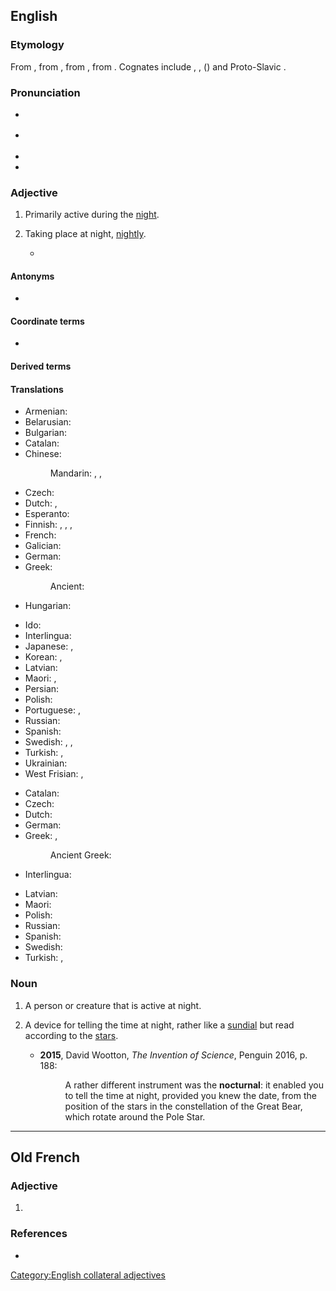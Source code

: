 ==English==

===Etymology===
From {{bor|en|frm|nocturnal}}, from {{der|en|la|nocturnus||nocturnal, nightly}}, from {{der|en|la|nox||night}}, from {{inh|en|ine-pro|*nókʷts||night}}. Cognates include {{cog|grc|νύξ}}, {{cog|sa|नक्ति|tr=nákti}}, {{cog|ang|niht}} ({{cog|en|night}}) and Proto-Slavic {{m|sla-pro|*noťь}}.

===Pronunciation===
* {{a|UK}} {{IPA|/nɒkˈtɜː(ɹ)nəl/|lang=en}}
* {{a|US}} {{IPA|/nɑkˈtɚnəl/|lang=en}}
* {{audio|en-us-nocturnal.ogg|Audio (US)|lang=en}}
* {{rhymes|ɜː(ɹ)nəl|lang=en}}

===Adjective===
{{en-adj}}

# {{lb|en|of a person, creature, group, or species}} Primarily active during the [[night]].
#: {{ux|en|'''nocturnal''' birds}}
# {{lb|en|of an occurrence}} Taking place at night, [[nightly]].
#* {{quote-journal|lang=en|date=2013-01-01
|author=Paul Bartel, Ashli Moore
|title=Avian Migration: The Ultimate Red-Eye Flight
|volume=101|issue=1|page=47&ndash;48
|magazine=[[w:American Scientist|American Scientist]]
|url=http://www.americanscientist.org/issues/issues/feature/2013/1/avian-migration-the-ultimate-red-eye-flight
|passage=Many of these classic methods are still used, with some modern improvements. For example, with the aid of special microphones and automated sound detection software, ornithologists recently reported [&hellip;] that pine siskins {{qualifier|Spinus pinus}} undergo an irregular, nomadic type of '''nocturnal''' migration.}}
#: {{ux|en|a suspicious '''nocturnal''' outing}}

====Antonyms====
* {{l|en|diurnal}}

====Coordinate terms====
* {{l|en|crepuscular}}

====Derived terms====
{{der3|en|nocturnal arc|nocturnal arch|nocturnal delirium|nocturnal emission|nocturnal penile tumescence|nocturnal pollution|nocturnalist|nocturnality|nocturnally|nonnocturnal}}

====Translations====
{{trans-top|primarily active during the night}}
* Armenian: {{t+|hy|գիշերային}}
* Belarusian: {{t|be|начны́|sc=Cyrl}}
* Bulgarian: {{t+|bg|но́щен|sc=Cyrl}}
* Catalan: {{t+|ca|nocturn}}
* Chinese:
*: Mandarin: {{t+|cmn|夜|tr=yè de|alt=夜的|sc=Hani}}, {{t+|cmn|晝伏夜出|sc=Hani}}, {{t+|cmn|昼伏夜出|tr=zhòufúyèchū|sc=Hani}}
* Czech: {{t+|cs|noční}}
* Dutch: {{t+|nl|nachtelijk}}, {{t|nl|[[nacht]]-}}
* Esperanto: {{t|eo|nokta}}
* Finnish: {{t|fi|[[yö]]-}} {{qualifier|former part of compound}}, {{t+|fi|yöllinen}}, {{t+|fi|öinen}}, {{t|fi|nokturnaalinen}} {{qualifier|scientific}}
* French: {{t+|fr|nocturne}}
* Galician: {{t|gl|nocturno|m}}
* German: {{t+|de|nachtaktiv}}
* Greek: {{t+|el|νυκτόβιος}}
*: Ancient: {{t|grc|νυκτερινός}}
* Hungarian: {{t+|hu|éjjeli}}
{{trans-mid}}
* Ido: {{t+|io|noktala}}
* Interlingua: {{t|ia|nocturne}}
* Japanese: {{t|ja|夜行|tr=やこう, yakō, やぎょう, yagyō|sc=Jpan}}, {{t|ja|夜行性|tr=やこうせい, yakōsei|sc=Jpan}}
* Korean: {{t+|ko|야행}}, {{t+|ko|야행성}}
* Latvian: {{t|lv|naksnīgs}}
* Maori: {{t|mi|ohopō}}, {{t|mi|moeao}}
* Persian: {{t+|fa|شبانه|tr=šabâne|sc=fa-Arab}}
* Polish: {{t+|pl|nocny}}
* Portuguese: {{t+|pt|nocturno}}, {{t+|pt|noturno|m}}
* Russian: {{t+|ru|ночно́й}}
* Spanish: {{t+|es|nocturno}}
* Swedish: {{t|sv|[[natt]]-}}, {{t|sv|nattaktiv}}, {{t|sv|[[aktiv]] om [[natten]]}}
* Turkish: {{t|tr|gececil}}, {{t+|tr|noktürnal|alt=noktürnâl}}
* Ukrainian: {{t|uk|нічни́й|sc=Cyrl}}
* West Frisian: {{t|fy|nachtlik}}, {{t|fy|[[nacht]]-}}
{{trans-bottom}}

{{trans-top|taking place at night}}
* Catalan: {{t+|ca|nocturn}}
* Czech: {{t+|cs|noční}}
* Dutch: {{t+|nl|nachtelijk}}
* German: {{t+|de|nächtlich}}
* Greek: {{t+|el|νυχτερινός}}, {{t+|el|νυχτιάτικος}}
*: Ancient Greek: {{t|grc|νυκτερινός}}
* Interlingua: {{t|ia|nocturne}}
{{trans-mid}}
* Latvian: {{t|lv|naksnīgs}}
* Maori: {{t|mi|tūāpō}}
* Polish: {{t+|pl|nocny}}
* Russian: {{t+|ru|ночно́й}}
* Spanish: {{t+|es|nocturno}}
* Swedish: {{t+|sv|nattlig}}
* Turkish: {{t|tr|geceleyin olan}}, {{t|tr|geceye ait}}
{{trans-bottom}}

===Noun===
{{en-noun}}

# A person or creature that is active at night.
# {{lb|en|now|historical}} A device for telling the time at night, rather like a [[sundial]] but read according to the [[star]]s.
#*'''2015''', David Wootton, ''The Invention of Science'', Penguin 2016, p. 188:
#*:A rather different instrument was the '''nocturnal''': it enabled you to tell the time at night, provided you knew the date, from the position of the stars in the constellation of the Great Bear, which rotate around the Pole Star.

{{topics|en|Night}}

[[Category:English collateral adjectives]]

----

==Old French==

===Adjective===
{{fro-adj}}

# {{l|en|nocturnal}}

===References===
* {{R:Godefroy}}